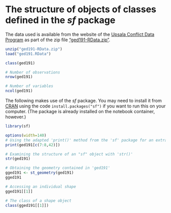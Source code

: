 # The structure of objects of classes defined in the *sf* package


The data used is available from the website of the [Upsala Conflict Data Program](https://ucdp.uu.se) as part of the zip file ["ged191-RData.zip"](https://ucdp.uu.se/downloads/ged/ged191-RData.zip).

```r
unzip("ged191-RData.zip")
load("ged191.RData")
```

```r
class(ged191)
```

```r
# Number of observations
nrow(ged191)
```

```r
# Number of variables
ncol(ged191)
```

The following makes use of the *sf* package. You may need to install it from
[CRAN](https://cran.r-project.org/package=sf) using the code
`install.packages("sf")` if you want to run this on your computer. (The
package is already installed on the notebook container, however.) 

```r
library(sf)
```

```r
options(width=140)
# Using the adapted 'print()' method from the 'sf' package for an extract of the data.
print(ged191[c(7:8,42)])
```

```r
# Examining the structure of an "sf" object with 'str()'
str(ged191)
```

```r
# Obtaining the geometry contained in 'ged191'
gged191 <- st_geometry(ged191)
gged191
```

```r
# Accessing an individual shape
gged191[[1]]
```

```r
# The class of a shape object
class(gged191[[1]])
```
